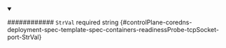 
<details className="config-field" data-expandable="false" open>
<summary>

############ `StrVal` <span className="config-field-required" data-required="false">required</span> <span className="config-field-type">string</span> <span className="config-field-default"></span> <span className="config-field-enum"></span> {#controlPlane-coredns-deployment-spec-template-spec-containers-readinessProbe-tcpSocket-port-StrVal}



</summary>



</details>
